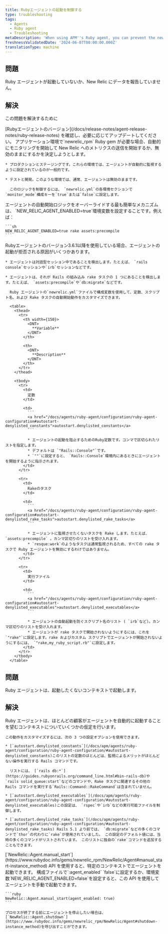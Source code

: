 ```yaml
---
title: Rubyエージェントの起動を制御する
type: troubleshooting
tags:
  - Agents
  - Ruby agent
  - Troubleshooting
metaDescription: 'When using APM''s Ruby agent, you can prevent the newrelic_rpm gem from starting, or force it to start if it is not reporting data.'
freshnessValidatedDate: '2024-06-07T00:00:00.000Z'
translationType: machine
---
```


## 問題

Ruby エージェントが起動していないか、New Relic にデータを報告していません。

## 解決

この問題を解決するために

<CollapserGroup>
  <Collapser id="version-3-6-1-or-later" title="お使いのRubyエージェントのバージョンを確認してください。">
    [Rubyエージェントのバージョン](/docs/release-notes/agent-release-notes/ruby-release-notes) を確認し、必要に応じてアップデートしてください。
  </Collapser>

  <Collapser id="environment" title="使用するアプリの環境を確認してください。">
    アプリケーション環境で`newrelic_rpm` Ruby gem が必要な場合、自動的にモニタリングを開始して New Relic へのメトリクスの送信を開始するか、無効のままにするかを決定しようとします。

    * プロダクションとステージングです。これらの環境では、エージェントが自動的に監視するように設定されているのが一般的です。

    * テストと開発。このような環境では、通常、エージェントは無効のままです。

      このロジックを制御するには、 `newrelic.yml`の各環境セクションで`monitor_mode`構成キーを`true`または`false`に設定します。
  </Collapser>

  <Collapser id="forcing-start" title="エージェントを強制的に起動します。">
    エージェントの自動開始ロジックをオーバーライドする最も簡単なメカニズムは、 `NEW_RELIC_AGENT_ENABLED=true`環境変数を設定することです。例えば：

    ```sh
    NEW_RELIC_AGENT_ENABLED=true rake assets:precompile
    ```
  </Collapser>

  <Collapser id="autostart-config" title="オートスタートの設定変数をカスタマイズします。">
    Rubyエージェントのバージョン3.6.1以降を使用している場合、エージェントの起動が拒否される原因がいくつかあります。

    * エージェントは対話型セッション中であることを検出します。たとえば、 `rails console`セッションや`irb`セッションなどです。

    * エージェントは、それが Rails の組み込み rake タスクの 1 つにあることを検出します。たとえば、 `assets:precompile`や`db:migrate`などです。

      Ruby エージェントの`newrelic.yml`ファイルで構成変数を使用して、定数、スクリプト名、および Rake タスクの自動開始動作をカスタマイズできます。

      <table>
        <thead>
          <tr>
            <th width={150}>
              <DNT>
                **Variable**
              </DNT>
            </th>

            <th>
              <DNT>
                **Description**
              </DNT>
            </th>
          </tr>
        </thead>

        <tbody>
          <tr>
            <td>
              定数
            </td>

            <td>
              ```
              <a href="/docs/agents/ruby-agent/configuration/ruby-agent-configuration#autostart-denylisted_constants">autostart.denylisted_constants</a>
              ```

              * エージェントの起動を阻止するためのRuby定数です。コンマで区切られたリストを指定します。
              * デフォルトは `"Rails::Console"`です。
              * `""`に設定すると、 `Rails::Console`環境内にあるときにエージェントを開始するように指示されます。
            </td>
          </tr>

          <tr>
            <td>
              Rakeのタスク
            </td>

            <td>
              ```
              <a href="/docs/agents/ruby-agent/configuration/ruby-agent-configuration#autostart-denylisted_rake_tasks">autostart.denylisted_rake_tasks</a>
              ```

              * エージェントに監視させたくないタスクを Rake します。たとえば、 `assets:precompile` 。カンマ区切りのリストを受け入れます。
              * `resque:work`のようなタスクは通常監視されるため、すべての rake タスクで Ruby エージェントを無効にするわけではありません。
            </td>
          </tr>

          <tr>
            <td>
              実行ファイル
            </td>

            <td>
              ```
              <a href="/docs/agents/ruby-agent/configuration/ruby-agent-configuration#autostart-denylisted_executables">autostart.denylisted_executables</a>
              ```

              * エージェントの自動起動を防ぐスクリプト名のリスト ( `irb`など)。カンマ区切りのリストを受け入れます。
              * エージェントが rake タスクで開始されないようにするには、これを`"rake"`に設定します。rake およびカスタム スクリプトでエージェントが開始されないようにするには、 `"rake,my_ruby_script.rb"`に設定します。
            </td>
          </tr>
        </tbody>
      </table>
  </Collapser>
</CollapserGroup>

## 問題

Ruby エージェントは、起動したくないコンテキストで起動します。

## 解決

<CollapserGroup>
  <Collapser id="configure-where-the-agent-starts" title="エージェントの起動を制御するために設定をカスタマイズする">
    Ruby エージェントは、ほとんどの顧客がエージェントを自動的に起動することを望むコンテキストについていくつかの仮定を行います。

    この動作をカスタマイズするには、次の 3 つの設定オプションを使用できます。

    * [`autostart.denylisted_constants`](/docs/apm/agents/ruby-agent/configuration/ruby-agent-configuration/#autostart-denylisted_constants)このリストの定数のほとんどは、監視によるメリットがほとんどない操作を実行する Rails コマンドです。

      リストには、 [`rails db:*`](https://guides.rubyonrails.org/command_line.html#bin-rails-db)や`rails solid_queue:start`などのコマンドや、Rake タスクに関連するその他の Rails コマンドを実行する`Rails::Command::RakeCommand`は含まれていません。

    * [`autostart.denylisted_executables`](/docs/apm/agents/ruby-agent/configuration/ruby-agent-configuration/#autostart-denylisted_executables)この設定は、 `rspec`や`irb`などの実行可能ファイルを制御します。

    * [`autostart.denylisted_rake_tasks`](/docs/apm/agents/ruby-agent/configuration/ruby-agent-configuration/#autostart-denylisted_rake_tasks) Rails 5.1 より前では、 `db:migrate`などの多くのコマンドで`thor`の代わりに`rake`が使用されていました。 この設定のデフォルト値には、当時の多くのコマンドがリストされています。 このリストに独自の`rake`コマンドを追加することもできます。
  </Collapser>

  <Collapser id="manually-start-and-stop-the-agent" title="エージェントを手動で起動および停止する">
    [`NewRelic::Agent.manual_start`](https://www.rubydoc.info/gems/newrelic_rpm/NewRelic/Agent#manual_start-instance_method) API を使用すると、特定のコンテキストでエージェントを起動できます。 構成ファイルで`:agent_enabled` `false`に設定するか、環境変数`NEW_RELIC_AGENT_ENABLED=false`を設定すると、この API を使用してエージェントを手動で起動できます。

    ```ruby
    NewRelic::Agent.manual_start(agent_enabled: true)
    ```

    プロセスが終了する前にエージェントを停止したい場合は、 [`NewRelic::Agent.shutdown`](https://www.rubydoc.info/gems/newrelic_rpm/NewRelic/Agent#shutdown-instance_method)を呼び出すことができます。
  </Collapser>
</CollapserGroup>
